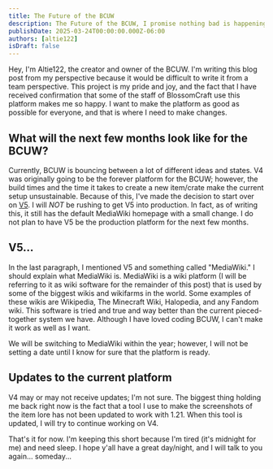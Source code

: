 ```yaml
---
title: The Future of the BCUW
description: The Future of the BCUW, I promise nothing bad is happening.
publishDate: 2025-03-24T00:00:00.000Z-06:00
authors: [altie122]
isDraft: false
---
```


Hey, I'm Altie122, the creator and owner of the BCUW. I'm writing this blog post from my perspective because it would be difficult to write it from a team perspective. This project is my pride and joy, and the fact that I have received confirmation that some of the staff of BlossomCraft use this platform makes me so happy. I want to make the platform as good as possible for everyone, and that is where I need to make changes.

## What will the next few months look like for the BCUW?

Currently, BCUW is bouncing between a lot of different ideas and states. V4 was originally going to be the forever platform for the BCUW; however, the build times and the time it takes to create a new item/crate make the current setup unsustainable. Because of this, I've made the decision to start over on [V5](https://v5.bcuw.xyz). I will *NOT* be rushing to get V5 into production. In fact, as of writing this, it still has the default MediaWiki homepage with a small change. I do not plan to have V5 be the production platform for the next few months.

## V5...

In the last paragraph, I mentioned V5 and something called "MediaWiki." I should explain what MediaWiki is. MediaWiki is a wiki platform (I will be referring to it as wiki software for the remainder of this post) that is used by some of the biggest wikis and wikifarms in the world. Some examples of these wikis are Wikipedia, The Minecraft Wiki, Halopedia, and any Fandom wiki. This software is tried and true and way better than the current pieced-together system we have. Although I have loved coding BCUW, I can't make it work as well as I want.

We will be switching to MediaWiki within the year; however, I will not be setting a date until I know for sure that the platform is ready.

## Updates to the current platform

V4 may or may not receive updates; I'm not sure. The biggest thing holding me back right now is the fact that a tool I use to make the screenshots of the item lore has not been updated to work with 1.21. When this tool is updated, I will try to continue working on V4.

That's it for now. I'm keeping this short because I'm tired (it's midnight for me) and need sleep. I hope y'all have a great day/night, and I will talk to you again... someday...